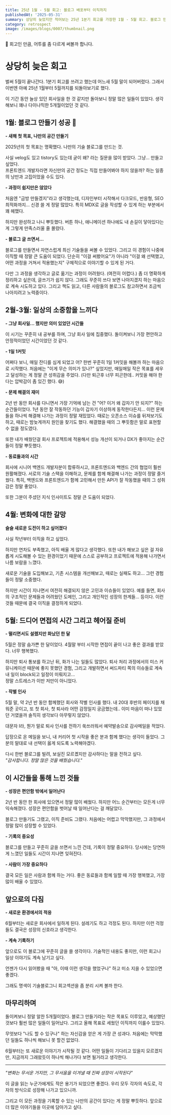 ```yaml
---
title: 25년 1월 - 5월 회고: 블로그 배포부터 이직까지
publishedAt: '2025-05-31'
summary: 상당히 늦었지만 적어보는 25년 1분기 회고를 가장한 1월 - 5월 회고. 블로그 만들기부터 이직 준비와 면접, 그리고 새로운 시작까지의 여정을 기록합니다.
category: retrospect
image: /images/blogs/0007/thumbnail.png
---
```


📣 회고인 만큼, 어투를 좀 다르게 써볼까 합니다.

# 상당히 늦은 회고

벌써 5월이 끝나간다. 1분기 회고를 쓰려고 했는데 어느새 5월 말이 되어버렸다. 그래서 이번엔 아예 25년 1월부터 5월까지를 되돌아보기로 했다.

이 기간 동안 늘상 있던 회사일을 한 것 같지만 돌아보니 정말 많은 일들이 있었다. 생각해보니 꽤나 다이나믹한 5개월이었던 것 같다.

## 1월: 블로그 만들기 성공 🎉

<b>- 새해 첫 목표, 나만의 공간 만들기 </b>

2025년의 첫 목표는 명확했다. 나만의 기술 블로그를 만드는 것.

사실 velog도 있고 tistory도 있는데 굳이 왜? 라는 질문을 많이 받았다. 그냥... 만들고 싶었다.<br/>
프론트엔드 개발자라면 자신만의 공간 정도는 직접 만들어봐야 하지 않을까? 하는 일종의 낭만과 고집이었을 수도 있다.

**- 과정이 쉽지만은 않았다**

처음엔 "금방 만들겠지"라고 생각했는데, 디자인부터 시작해서 다크모드, 반응형, SEO 최적화까지... 신경 쓸 게 정말 많았다. 특히 MDX로 글을 작성할 수 있게 하는 부분에서 꽤 헤맸다.

하지만 완성하고 나니 뿌듯했다. 버튼 하나, 애니메이션 하나에도 내 손길이 닿아있다는 게 그렇게 만족스러울 줄 몰랐다.

**- 블로그 글 쓰면서...**

블로그를 만들면서 자연스럽게 최신 기술들을 써볼 수 있었다. 그리고 이 경험이 나중에 이직할 때 정말 큰 도움이 되었다. 단순히 "이걸 써봤어요"가 아니라 "이걸 왜 선택했고, 어떤 과정을 거쳐서 적용했는지" 구체적으로 이야기할 수 있게 된 거다.

다만 그 과정을 생각하고 글로 옮기는 과정이 어려웠다. (여전히 어렵다.)
좀 더 명확하게 정리하고 싶은데, 글쓰기가 쉽지 않다. 그래도 꾸준히 쓰다 보면 나아지겠지 하는 마음으로 계속 시도하고 있다.
그리고 책도 읽고, 다른 사람들의 블로그도 참고하면서 조금씩 나아지려고 노력중이다.

## 2월-3월: 일상의 소중함을 느끼다

<b>- 그냥 회사일... 했지만 의미 있었던 시간들 </b>

이 시기는 꾸준히 내 공부를 하며, 그냥 회사 일에 집중했다. 돌이켜보니 가장 편안하고 안정적이었던 시간이었던 것 같다.

**- 1일 1커밋**

어쩌다 보니, 매일 잔디를 심게 되었고 어? 한번 꾸준히 1일 1커밋을 해볼까 하는 마음으로 시작했다. 처음에는 "이게 무슨 의미가 있나?" 싶었지만, 매일매일 작은 목표를 세우고 달성하는 게 정말 큰 성취감을 주었다.
(다만 퇴근후 너무 피곤한데.. 커밋을 해야 한다는 압박감이 좀 있긴 했다. 😅)

**- 문제 해결의 재미**

2년 반 동안 회사를 다니면서 가장 기억에 남는 건 "어? 이거 왜 갑자기 안 되지?" 하는 순간들이었다. 1년 동안 잘 작동하던 기능이 갑자기 이상하게 동작한다든지...
이런 문제들을 하나씩 해결해 나가는 과정이 정말 재밌었다. 때로는 오픈소스 이슈를 뒤져보기도 하고, 때로는 밤늦게까지 원인을 찾기도 했다. 해결했을 때의 그 뿌듯함은 말로 표현할 수 없을 정도였다.

또한 내가 배웠던걸 회사 프로젝트에 적용해서 성능 개선이 되거나 DX가 좋아지는 순간들이 정말 뿌듯했다.

**- 동료들과의 시간**

회사에 시니어 백엔드 개발자분이 합류하시고, 프론트엔드와 백엔드 간의 협업이 훨씬 원활해졌다. 서로의 기술 스택을 이해하고, 문제를 함께 해결해 나가는 과정이 정말 즐거웠다.
특히, 백엔드와 프론트엔드가 함께 고민해서 만든 API가 잘 작동했을 때의 그 성취감은 정말 좋았다.

또한 그분이 주셨던 지식 인사이트도 정말 큰 도움이 되었다.

## 4월: 변화에 대한 갈망

<b> 슬슬 새로운 도전이 하고 싶어졌다 </b>

사실 작년부터 이직을 하고 싶었다.

하지만 연차도 부족했고, 아직 배울 게 많다고 생각했다.
또한 내가 해보고 싶은 걸 자유롭게 시도해볼 수 있는 환경이었기 때문에 스스로 공부하고 프로젝트에 적용해 나가면서 나름 보람을 느꼈다.

새로운 기술을 도입해보고, 기존 시스템을 개선해보고, 때로는 실패도 하고... 그런 경험들이 정말 소중했다.

하지만 시간이 지나면서 여전히 해결되지 않은 고민과 이슈들이 있었다.
예를 들면, 회사의 구조적인 문제들과 어려웠던 도메인, 그리고 개인적인 성장의 한계들... 등이다.
이런것들 때문에 결국 이직을 결정하게 되었다.

## 5월: 드디어 면접의 시간 그리고 헤어질 준비

<b>- 떨리면서도 설렜지만 화났던 한 달 </b>

5월은 정말 숨가쁜 한 달이었다. 4월말 부터 시작한 면접이 끝이 나고 좋은 결과를 받았다. 너무 행복했다.

하지만 퇴사 통보를 하고난 뒤, 화가 나는 일들도 많았다. 퇴사 처리 과정에서의 미스 커뮤니케이션 때문에 좋지 못했던 경험, 그리고 개발하면서 써드파티 쪽의 이슈들로 계속 내 일이 block되고 일정이 미뤄지고...<br/>
정말 스트레스가 이만 저만이 아니었다.

<b>- 작별 인사 </b>

5월 말, 약 2년 반 동안 함께했던 회사와 작별 인사를 했다.
내 20대 후반의 페이지를 채워준 곳이고, 또 첫 회사, 첫 퇴사라 어떤 감정일지 궁금했는데.. 이미 마음이 떠나 있었던 거였을까 솔직히 생각보다 아무렇지 않았다.

대문자 I라, 뭔가 말로 퇴사 인사를 전하기 쑥쓰러워서 예약발송으로 감사메일을 적었다.

답장으로 온 메일을 보니, 내 커리어 첫 시작을 좋은 분과 함께 했다는 생각이 들었다.
그 분의 말대로 내 선택이 옳게 되도록 노력해야겠다.

다시 한번 블로그를 빌려, 보실진 모르곘지만 감사하다는 말을 전하고 싶다.<br/>_"감사합니다. 정말 많은 것을 배웠습니다."_

## 이 시간들을 통해 느낀 것들

<b>- 성장은 편안함 밖에서 일어난다</b>

2년 반 동안 한 회사에 있으면서 정말 많이 배웠다. 하지만 어느 순간부터는 모든게 너무 익숙해졌다. 성장은 편안함을 벗어날 때 일어난다는 걸 깨달았다.

블로그 만들기도 그랬고, 이직 준비도 그랬다. 처음에는 어렵고 막막했지만, 그 과정에서 정말 많이 성장할 수 있었다.

<b>- 기록의 중요성</b>

블로그를 만들고 꾸준히 글을 쓰면서 느낀 건데, 기록이 정말 중요하다. 당시에는 당연하게 느꼈던 일들도 시간이 지나면 잊혀진다.

<b>- 사람이 가장 중요하다 </b>

결국 모든 일은 사람과 함께 하는 거다. 좋은 동료들과 함께 일할 때 가장 행복했고, 가장 많이 배울 수 있었다.

## 앞으로의 다짐

<b>- 새로운 환경에서의 적응</b>

6월부터는 새로운 회사에서 일하게 된다. 설레기도 하고 걱정도 된다.
하지만 이런 걱정들도 결국은 성장의 신호라고 생각한다.

<b>- 계속 기록하기 </b>

앞으로도 이 블로그에 꾸준히 글을 쓸 생각이다. 기술적인 내용도 좋지만, 이런 회고나 일상 이야기도 계속 남기고 싶다.

언젠가 다시 읽어봤을 때 "아, 이때 이런 생각을 했었구나" 하고 미소 지을 수 있었으면 좋겠다.

그래도 명색이 기술블로그니 회고섹션을 좀 분리 시켜 볼까 한다.

## 마무리하며

돌이켜보니 정말 알찬 5개월이었다. 블로그 만들기라는 작은 목표도 이루었고, 예상했던 것보다 훨씬 많은 일들이 일어났다.
그리고 올해 목표로 세웠던 이직까지 이룰수 있었다.

무엇보다 "나도 할 수 있구나" 하는 자신감을 얻은 게 가장 큰 성과다. 처음에는 막막했던 일들도 하나씩 해보니 못 할건 없었다.

6월부터는 또 새로운 이야기가 시작될 것 같다. 어떤 일들이 기다리고 있을지 모르겠지만, 지금까지 그래왔듯이 하나씩 해나가다 보면 될거라고 생각한다.

---

_"변화는 무서운 거지만, 그 무서움을 이겨낼 때 진짜 성장이 시작된다"_

이 글을 읽는 누군가에게도 작은 용기가 되었으면 좋겠다. 우리 모두 각자의 속도로, 각자의 방식으로 성장해 나가고 있으니까.

그리고 이 모든 과정을 기록할 수 있는 나만의 공간이 있다는 게 정말 뿌듯하다. 앞으로 더 많은 이야기들을 이곳에 담아가고 싶다.
